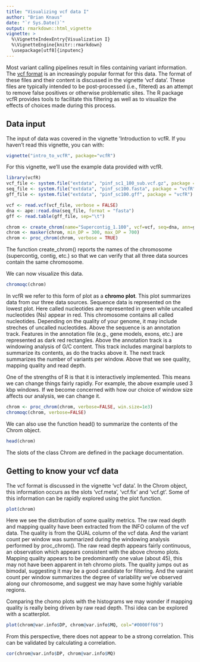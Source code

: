 ```yaml
---
title: "Visualizing vcf data I"
author: "Brian Knaus"
date: "`r Sys.Date()`"
output: rmarkdown::html_vignette
vignette: >
  %\VignetteIndexEntry{Visualization I}
  %\VignetteEngine{knitr::rmarkdown}
  \usepackage[utf8]{inputenc}
---
```



Most variant calling pipelines result in files containing variant information.
The [vcf format](http://samtools.github.io/hts-specs/ "vcf format at hts-specs") is an increasingly popular format for this data.
The format of these files and their content is discussed in the vignette 'vcf data'.
These files are typically intended to be post-processed (i.e., filtered) as an attempt to remove false positives or otherwise problematic sites.
The R package vcfR provides tools to facilitate this filtering as well as to visualize the effects of choices made during this process.


## Data input


The input of data was covered in the vignette 'Introduction to vcfR.
If you haven't read this vignette, you can with:

```r
vignette("intro_to_vcfR", package="vcfR")
```



For this vignette, we'll use the example data provided with vcfR.


```r
library(vcfR)
vcf_file <- system.file("extdata", "pinf_sc1_100_sub.vcf.gz", package = "vcfR")
seq_file <- system.file("extdata", "pinf_sc100.fasta", package = "vcfR")
gff_file <- system.file("extdata", "pinf_sc100.gff", package = "vcfR")

vcf <- read.vcf(vcf_file, verbose = FALSE)
dna <- ape::read.dna(seq_file, format = "fasta")
gff <- read.table(gff_file, sep="\t")

chrom <- create_chrom(name="Supercontig_1.100", vcf=vcf, seq=dna, ann=gff, verbose=TRUE)
chrom <- masker(chrom, min_DP = 300, max_DP = 700)
chrom <- proc_chrom(chrom, verbose = TRUE)

```


The function create_chrom() reports the names of the chromosome (supercontig, contig, etc.) so that we can verify that all three data sources contain the same chromosome.


We can now visualize this data.


```r
chromoqc(chrom)
```


In vcfR we refer to this form of plot as a **chromo plot**.
This plot summarizes data from our three data sources.
Sequence data is represented on the lowest plot.
Here called nucleotides are represented in green while uncalled nucleotides (Ns) appear in red.
This chromosome contains all called nucleotides.
Depending on the quality of your genome, it may include streches of uncalled nucleotides.
Above the sequence is an annotation track.
Features in the annotation file (e.g., gene models, exons, etc.) are represented as dark red rectangles.
Above the annotation track is a windowing analysis of G/C content.
This track includes marginal barplots to summarize its contents, as do the tracks above it.
The next track summarizes the number of variants per window.
Above that we see quality, mapping quality and read depth.


One of the strengths of R is that it is interactively implemented.
This means we can change things fairly rapidly.
For example, the above example used 3 kbp windows.
If we become concerned with how our choice of window size affects our analysis, we can change it.



```r
chrom <- proc_chrom(chrom, verbose=FALSE, win.size=1e3)
chromoqc(chrom, verbose=FALSE)
```





We can also use the function head() to summarize the contents of the Chrom object.


```r
head(chrom)
```


The slots of the class Chrom are defined in the package documentation.


## Getting to know your vcf data


The vcf format is discussed in the vignette 'vcf data'.
In the Chrom object, this information occurs as the slots 'vcf.meta', 'vcf.fix' and 'vcf.gt'.
Some of this information can be rapidly explored using the plot function.


```r
plot(chrom)
```


Here we see the distribution of some quality metrics.
The raw read depth and mapping quality have been extracted from the INFO column of the vcf data.
The quality is from the QUAL column of the vcf data.
And the variant count per window was summarized during the windowing analysis performed by proc_chrom().
The raw read depth appears fairly continuous, an observation which appears consistent with the above chromo plots.
Mapping quality appears to be predominantly one value (about 45), this may not have been apparent in teh chromo plots.
The quality jumps out as bimodal, suggesting it may be a good candidate for filtering.
And the varaint count per window summarizes the degree of variability we've observed along our chromosome, and suggest we may have some highly variable regions.



Comparing the chomo plots with the histograms we may wonder if mapping quality is really being driven by raw read depth.
Thsi idea can be explored with a scatterplot.



```r
plot(chrom@var.info$DP, chrom@var.info$MQ, col="#0000ff66")
```


From this perspective, there does not appear to be a strong correlation.
This can be validated by calculating a correlation.



```r
cor(chrom@var.info$DP, chrom@var.info$MQ)
```


